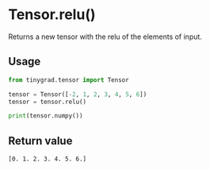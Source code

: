 # Tensor.relu()

Returns a new tensor with the relu of the elements of input.

## Usage
```python copy
from tinygrad.tensor import Tensor

tensor = Tensor([-2, 1, 2, 3, 4, 5, 6])
tensor = tensor.relu()

print(tensor.numpy())
```

## Return value
```bash
[0. 1. 2. 3. 4. 5. 6.]
```